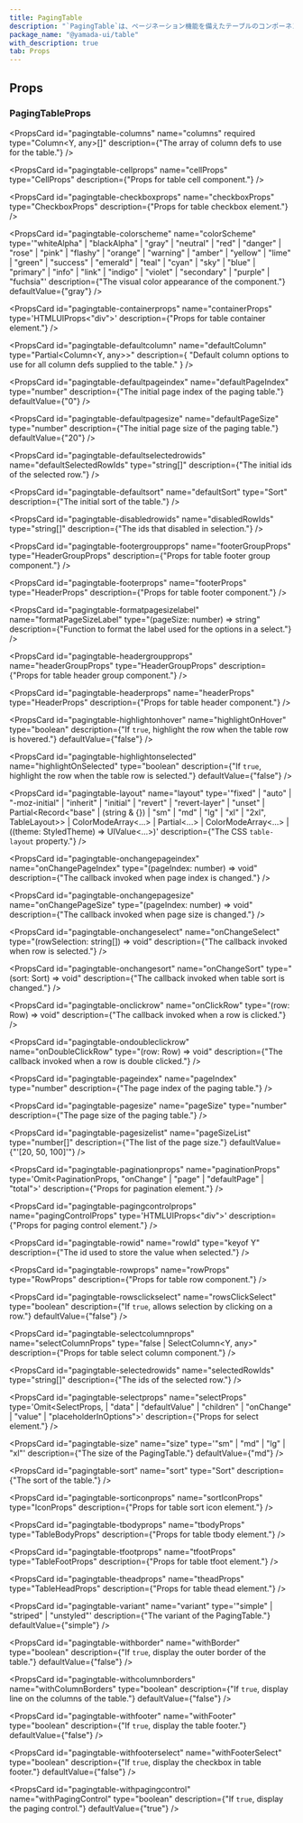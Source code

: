 ```yaml
---
title: PagingTable
description: "`PagingTable`は、ページネーション機能を備えたテーブルのコンポーネントです。"
package_name: "@yamada-ui/table"
with_description: true
tab: Props
---
```


## Props

### PagingTableProps

<PropsCard
  id="pagingtable-columns"
  name="columns"
  required
  type="Column<Y, any>[]"
  description={"The array of column defs to use for the table."}
/>

<PropsCard
  id="pagingtable-cellprops"
  name="cellProps"
  type="CellProps<Y>"
  description={"Props for table cell component."}
/>

<PropsCard
  id="pagingtable-checkboxprops"
  name="checkboxProps"
  type="CheckboxProps"
  description={"Props for table checkbox element."}
/>

<PropsCard
  id="pagingtable-colorscheme"
  name="colorScheme"
  type='"whiteAlpha" | "blackAlpha" | "gray" | "neutral" | "red" | "danger" | "rose" | "pink" | "flashy" | "orange" | "warning" | "amber" | "yellow" | "lime" | "green" | "success" | "emerald" | "teal" | "cyan" | "sky" | "blue" | "primary" | "info" | "link" | "indigo" | "violet" | "secondary" | "purple" | "fuchsia"'
  description={"The visual color appearance of the component."}
  defaultValue={"gray"}
/>

<PropsCard
  id="pagingtable-containerprops"
  name="containerProps"
  type='HTMLUIProps<"div">'
  description={"Props for table container element."}
/>

<PropsCard
  id="pagingtable-defaultcolumn"
  name="defaultColumn"
  type="Partial<Column<Y, any>>"
  description={
    "Default column options to use for all column defs supplied to the table."
  }
/>

<PropsCard
  id="pagingtable-defaultpageindex"
  name="defaultPageIndex"
  type="number"
  description={"The initial page index of the paging table."}
  defaultValue={"0"}
/>

<PropsCard
  id="pagingtable-defaultpagesize"
  name="defaultPageSize"
  type="number"
  description={"The initial page size of the paging table."}
  defaultValue={"20"}
/>

<PropsCard
  id="pagingtable-defaultselectedrowids"
  name="defaultSelectedRowIds"
  type="string[]"
  description={"The initial ids of the selected row."}
/>

<PropsCard
  id="pagingtable-defaultsort"
  name="defaultSort"
  type="Sort<Y>"
  description={"The initial sort of the table."}
/>

<PropsCard
  id="pagingtable-disabledrowids"
  name="disabledRowIds"
  type="string[]"
  description={"The ids that disabled in selection."}
/>

<PropsCard
  id="pagingtable-footergroupprops"
  name="footerGroupProps"
  type="HeaderGroupProps<Y>"
  description={"Props for table footer group component."}
/>

<PropsCard
  id="pagingtable-footerprops"
  name="footerProps"
  type="HeaderProps<Y>"
  description={"Props for table footer component."}
/>

<PropsCard
  id="pagingtable-formatpagesizelabel"
  name="formatPageSizeLabel"
  type="(pageSize: number) => string"
  description={"Function to format the label used for the options in a select."}
/>

<PropsCard
  id="pagingtable-headergroupprops"
  name="headerGroupProps"
  type="HeaderGroupProps<Y>"
  description={"Props for table header group component."}
/>

<PropsCard
  id="pagingtable-headerprops"
  name="headerProps"
  type="HeaderProps<Y>"
  description={"Props for table header component."}
/>

<PropsCard
  id="pagingtable-highlightonhover"
  name="highlightOnHover"
  type="boolean"
  description={"If `true`, highlight the row when the table row is hovered."}
  defaultValue={"false"}
/>

<PropsCard
  id="pagingtable-highlightonselected"
  name="highlightOnSelected"
  type="boolean"
  description={"If `true`, highlight the row when the table row is selected."}
  defaultValue={"false"}
/>

<PropsCard
  id="pagingtable-layout"
  name="layout"
  type='"fixed" | "auto" | "-moz-initial" | "inherit" | "initial" | "revert" | "revert-layer" | "unset" | Partial<Record<"base" | (string & {}) | "sm" | "md" | "lg" | "xl" | "2xl", TableLayout>> | ColorModeArray<...> | Partial<...> | ColorModeArray<...> | ((theme: StyledTheme) => UIValue<...>)'
  description={"The CSS `table-layout` property."}
/>

<PropsCard
  id="pagingtable-onchangepageindex"
  name="onChangePageIndex"
  type="(pageIndex: number) => void"
  description={"The callback invoked when page index is changed."}
/>

<PropsCard
  id="pagingtable-onchangepagesize"
  name="onChangePageSize"
  type="(pageIndex: number) => void"
  description={"The callback invoked when page size is changed."}
/>

<PropsCard
  id="pagingtable-onchangeselect"
  name="onChangeSelect"
  type="(rowSelection: string[]) => void"
  description={"The callback invoked when row is selected."}
/>

<PropsCard
  id="pagingtable-onchangesort"
  name="onChangeSort"
  type="(sort: Sort<Y>) => void"
  description={"The callback invoked when table sort is changed."}
/>

<PropsCard
  id="pagingtable-onclickrow"
  name="onClickRow"
  type="(row: Row<Y>) => void"
  description={"The callback invoked when a row is clicked."}
/>

<PropsCard
  id="pagingtable-ondoubleclickrow"
  name="onDoubleClickRow"
  type="(row: Row<Y>) => void"
  description={"The callback invoked when a row is double clicked."}
/>

<PropsCard
  id="pagingtable-pageindex"
  name="pageIndex"
  type="number"
  description={"The page index of the paging table."}
/>

<PropsCard
  id="pagingtable-pagesize"
  name="pageSize"
  type="number"
  description={"The page size of the paging table."}
/>

<PropsCard
  id="pagingtable-pagesizelist"
  name="pageSizeList"
  type="number[]"
  description={"The list of the page size."}
  defaultValue={"'[20, 50, 100]'"}
/>

<PropsCard
  id="pagingtable-paginationprops"
  name="paginationProps"
  type='Omit<PaginationProps,
  "onChange" | "page" | "defaultPage" | "total">'
  description={"Props for pagination element."}
/>

<PropsCard
  id="pagingtable-pagingcontrolprops"
  name="pagingControlProps"
  type='HTMLUIProps<"div">'
  description={"Props for paging control element."}
/>

<PropsCard
  id="pagingtable-rowid"
  name="rowId"
  type="keyof Y"
  description={"The id used to store the value when selected."}
/>

<PropsCard
  id="pagingtable-rowprops"
  name="rowProps"
  type="RowProps<Y>"
  description={"Props for table row component."}
/>

<PropsCard
  id="pagingtable-rowsclickselect"
  name="rowsClickSelect"
  type="boolean"
  description={"If `true`, allows selection by clicking on a row."}
  defaultValue={"false"}
/>

<PropsCard
  id="pagingtable-selectcolumnprops"
  name="selectColumnProps"
  type="false | SelectColumn<Y, any>"
  description={"Props for table select column component."}
/>

<PropsCard
  id="pagingtable-selectedrowids"
  name="selectedRowIds"
  type="string[]"
  description={"The ids of the selected row."}
/>

<PropsCard
  id="pagingtable-selectprops"
  name="selectProps"
  type='Omit<SelectProps,
  | "data"
  | "defaultValue"
  | "children"
  | "onChange"
  | "value"
  | "placeholderInOptions">'
  description={"Props for select element."}
/>

<PropsCard
  id="pagingtable-size"
  name="size"
  type='"sm" | "md" | "lg" | "xl"'
  description={"The size of the PagingTable."}
  defaultValue={"md"}
/>

<PropsCard
  id="pagingtable-sort"
  name="sort"
  type="Sort<Y>"
  description={"The sort of the table."}
/>

<PropsCard
  id="pagingtable-sorticonprops"
  name="sortIconProps"
  type="IconProps"
  description={"Props for table sort icon element."}
/>

<PropsCard
  id="pagingtable-tbodyprops"
  name="tbodyProps"
  type="TableBodyProps"
  description={"Props for table tbody element."}
/>

<PropsCard
  id="pagingtable-tfootprops"
  name="tfootProps"
  type="TableFootProps"
  description={"Props for table tfoot element."}
/>

<PropsCard
  id="pagingtable-theadprops"
  name="theadProps"
  type="TableHeadProps"
  description={"Props for table thead element."}
/>

<PropsCard
  id="pagingtable-variant"
  name="variant"
  type='"simple" | "striped" | "unstyled"'
  description={"The variant of the PagingTable."}
  defaultValue={"simple"}
/>

<PropsCard
  id="pagingtable-withborder"
  name="withBorder"
  type="boolean"
  description={"If `true`, display the outer border of the table."}
  defaultValue={"false"}
/>

<PropsCard
  id="pagingtable-withcolumnborders"
  name="withColumnBorders"
  type="boolean"
  description={"If `true`, display line on the columns of the table."}
  defaultValue={"false"}
/>

<PropsCard
  id="pagingtable-withfooter"
  name="withFooter"
  type="boolean"
  description={"If `true`, display the table footer."}
  defaultValue={"false"}
/>

<PropsCard
  id="pagingtable-withfooterselect"
  name="withFooterSelect"
  type="boolean"
  description={"If `true`, display the checkbox in table footer."}
  defaultValue={"false"}
/>

<PropsCard
  id="pagingtable-withpagingcontrol"
  name="withPagingControl"
  type="boolean"
  description={"If `true`, display the paging control."}
  defaultValue={"true"}
/>
